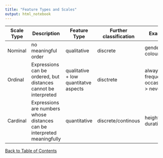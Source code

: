 ```yaml
---
title: "Feature Types and Scales"
output: html_notebook
---
```




| Scale Type | Description                                                             | Feature Type                          | Further classification | Example                                    |
|------------|-------------------------------------------------------------------------|---------------------------------------|------------------------|--------------------------------------------|
| Nominal    | no meaningful order                                                     | qualitative                           | discrete               | gender; eye colour                         |
| Ordinal    | Expressions can be ordered, but distances cannot be interpreted         | qualitative + low quantitatve aspects | disctrete              | always > frequently > occasionally > never |
| Cardinal   | Expressions are numbers whose distances can be interpreted meaningfully | quantitative                          | discrete/continous     | height; duration                           |

[Back to Table of Contents](../)